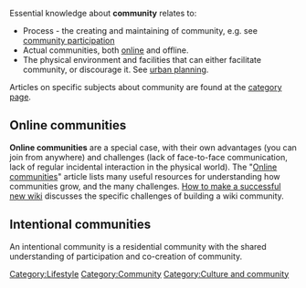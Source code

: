 {{topic header| default.png |Community}}

Essential knowledge about '''community''' relates to:
* Process - the creating and maintaining of community, e.g. see [[community participation]]
* Actual communities, both [[online communities|online]] and offline.
* The physical environment and facilities that can either facilitate community, or discourage it. See [[urban planning]].

Articles on specific subjects about community are found at the [[:Category:Community|category page]].

== Online communities ==

{{main|Online communities}}

'''Online communities''' are a special case, with their own advantages (you can join from anywhere) and challenges (lack of face-to-face communication, lack of regular incidental interaction in the physical world). The "[[Online communities]]" article lists many useful resources for understanding how communities grow, and the many challenges. [[How to make a successful new wiki]] discusses the specific challenges of building a wiki community.


== Intentional communities ==

{{main|Intentional communities }}

An intentional community is a residential community with the shared understanding of participation and co-creation of community. 

{{stub}}

[[Category:Lifestyle]]
[[Category:Community]]
[[Category:Culture and community]]